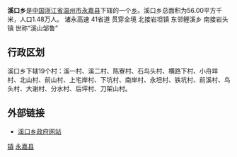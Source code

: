 {{中国乡级行政区
|行政区全称 = 溪口乡
|景观照片文件名 = 
|景观照片描述 = 
|汉语拼音 = Xikou Xiang
|其他语言 = 别称
|其他语言名称 = 
|位置图文件名 = 
|位置图描述 = 
|上级行政区 = [[浙江省|浙江省]][[永嘉县|永嘉县]]
|行政区类别 = [[乡|乡]]
|行政区划代码 =  
|行政区划 = 19个[[村委会|村委会]] 
|村委会 = 19
|居委会 = 
|建置时间 = 
|领导职位 = 乡长
|领导名称 = 
|政府驻地 = 
|毗邻 = 北接岩坦镇 东邻鲤溪乡 南接岩头镇
|地理坐标 = 
|总面积 = 56[[平方公里|平方公里]]
|总人口 = 
|户籍人口 = 1.48万人
|户籍人口年份 = 04
|常住人口 = 
|常住人口年份 = 
|人口密度 = 
|GDP = 
|邮政编码 =  
|电话区号 = 0578
|官方网站 = http://xikou.yj.gov.cn/
|网站名称 = 永嘉溪口乡人民政府
}}
'''溪口乡'''是[[中华人民共和国|中国]][[浙江省|浙江省]][[温州市|温州市]][[永嘉县|永嘉县]]下辖的一个[[乡|乡]]。溪口乡总面积为56.00平方千米，人口1.48万人。
诸永高速 41省道 贯穿全境 北接岩坦镇 东邻鲤溪乡 南接岩头镇 世称“溪山邹鲁”

==行政区划==
溪口乡下辖19个村：溪一村、溪二村、陈寮村、石鸟头村、横路下村、小舟垟村、北山村、前山村、上宅岸村、下坑村、南岸村、永坦村、铁坑村、前溪村、鸟头村、大谢村、分水村、后坪村、刀架山村。

==外部链接==
*[https://web.archive.org/web/20070714165637/http://xikou.yj.gov.cn/ 溪口乡政府网站]

{{浙江小作品}}
{{永嘉县行政区划}}
[[Category:永嘉县行政区划|镇]]
[[Category:温州市乡镇|永嘉县]]